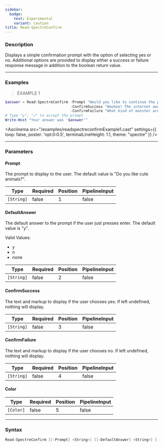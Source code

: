 ```yaml
---
sidebar:
  badge:
    text: Experimental
    variant: caution
title: Read-SpectreConfirm
---
```









### Description

Displays a simple confirmation prompt with the option of selecting yes or no. Additional options are provided to display either a success or failure response message in addition to the boolean return value.



---


### Examples
> EXAMPLE 1

```powershell
$answer = Read-SpectreConfirm -Prompt "Would you like to continue the preview installation of [#7693FF]PowerShell 7?[/]" `
                              -ConfirmSuccess "Woohoo! The internet awaits your elite development contributions." `
                              -ConfirmFailure "What kind of monster are you? How could you do this?"
# Type "y", "↲" to accept the prompt
Write-Host "Your answer was '$answer'"
```
<Asciinema
    src="/examples/readspectreconfirmExample1.cast"
    settings={{
        loop: false,
        poster: 'npt:0:0.5',
        terminalLineHeight: 1.1,
        theme: "spectre"
    }}
/>


---


### Parameters
#### **Prompt**

The prompt to display to the user. The default value is "Do you like cute animals?".






|Type      |Required|Position|PipelineInput|
|----------|--------|--------|-------------|
|`[String]`|false   |1       |false        |



#### **DefaultAnswer**

The default answer to the prompt if the user just presses enter. The default value is "y".



Valid Values:

* y
* n
* none






|Type      |Required|Position|PipelineInput|
|----------|--------|--------|-------------|
|`[String]`|false   |2       |false        |



#### **ConfirmSuccess**

The text and markup to display if the user chooses yes. If left undefined, nothing will display.






|Type      |Required|Position|PipelineInput|
|----------|--------|--------|-------------|
|`[String]`|false   |3       |false        |



#### **ConfirmFailure**

The text and markup to display if the user chooses no. If left undefined, nothing will display.






|Type      |Required|Position|PipelineInput|
|----------|--------|--------|-------------|
|`[String]`|false   |4       |false        |



#### **Color**




|Type     |Required|Position|PipelineInput|
|---------|--------|--------|-------------|
|`[Color]`|false   |5       |false        |





---


### Syntax
```powershell
Read-SpectreConfirm [[-Prompt] <String>] [[-DefaultAnswer] <String>] [[-ConfirmSuccess] <String>] [[-ConfirmFailure] <String>] [[-Color] <Color>] [<CommonParameters>]
```
